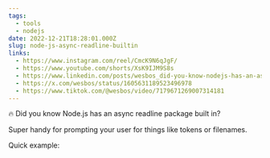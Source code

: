 ```yaml
---
tags:
  - tools
  - nodejs
date: 2022-12-21T18:28:01.000Z
slug: node-js-async-readline-builtin
links:
  - https://www.instagram.com/reel/CmcK9N6qJgF/
  - https://www.youtube.com/shorts/XsK9IJM9S8s
  - https://www.linkedin.com/posts/wesbos_did-you-know-nodejs-has-an-async-readline-activity-7011397506584518656-Chva
  - https://x.com/wesbos/status/1605631189523496978
  - https://www.tiktok.com/@wesbos/video/7179671269007314181
---
```


🔥 Did you know Node.js has an async readline package built in?

Super handy for prompting your user for things like tokens or filenames.

Quick example:
